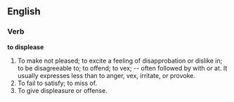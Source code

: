 ==English==

===Verb===

'''to displease'''

#To make not pleased; to excite a feeling of disapprobation or dislike in; to be disagreeable to; to offend; to vex; -- often followed by with or at. It usually expresses less than to anger, vex, irritate, or provoke.
#To fail to satisfy; to miss of.
#To give displeasure or offense.